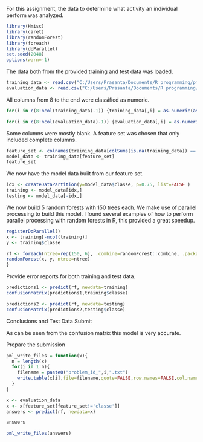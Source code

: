 For this assignment, the data to determine what activity an individual perform was analyzed. 

```r
library(Hmisc)
library(caret)
library(randomForest)
library(foreach)
library(doParallel)
set.seed(2048)
options(warn=-1)
```

The data both from the provided training and test data was loaded. 

```r
training_data <- read.csv("C:/Users/Prasanta/Documents/R programming/pml-training.csv", na.strings=c("#DIV/0!") )
evaluation_data <- read.csv("C:/Users/Prasanta/Documents/R programming/pml-testing.csv", na.strings=c("#DIV/0!") )
```

All columns from 8 to the end were classified as numeric.

```r
for(i in c(8:ncol(training_data)-1)) {training_data[,i] = as.numeric(as.character(training_data[,i]))}

for(i in c(8:ncol(evaluation_data)-1)) {evaluation_data[,i] = as.numeric(as.character(evaluation_data[,i]))}
```


Some columns were mostly blank. A feature set was chosen that only included complete columns. 

```r
feature_set <- colnames(training_data[colSums(is.na(training_data)) == 0])[-(1:7)]
model_data <- training_data[feature_set]
feature_set
```
We now have the model data built from our feature set.

```r
idx <- createDataPartition(y=model_data$classe, p=0.75, list=FALSE )
training <- model_data[idx,]
testing <- model_data[-idx,]
```

We now build 5 random forests with 150 trees each. We make use of parallel processing to build this model. I found several examples of how to perform parallel processing with random forests in R, this provided a great speedup.

```r
registerDoParallel()
x <- training[-ncol(training)]
y <- training$classe

rf <- foreach(ntree=rep(150, 6), .combine=randomForest::combine, .packages='randomForest') %dopar% {
randomForest(x, y, ntree=ntree) 
}
```

Provide error reports for both training and test data.

```r
predictions1 <- predict(rf, newdata=training)
confusionMatrix(predictions1,training$classe)
```

```r
predictions2 <- predict(rf, newdata=testing)
confusionMatrix(predictions2,testing$classe)
```

Conclusions and Test Data Submit

As can be seen from the confusion matrix this model is very accurate. 

Prepare the submission

```r
pml_write_files = function(x){
  n = length(x)
  for(i in 1:n){
    filename = paste0("problem_id_",i,".txt")
    write.table(x[i],file=filename,quote=FALSE,row.names=FALSE,col.names=FALSE)
  }
}
```

```r
x <- evaluation_data
x <- x[feature_set[feature_set!='classe']]
answers <- predict(rf, newdata=x)

answers

pml_write_files(answers)
```
